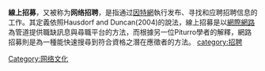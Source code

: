 {{Unreferenced|time=2022-06-11T07:13:03+00:00}}
'''線上招募'''，又被称为'''网络招聘'''，是指通过[[因特網|因特網]]執行发布、寻找和应聘招聘信息的工作。其定義依照Hausdorf and Duncan(2004)的說法，線上招募是以[[網際網路|網際網路]]為管道提供職缺訊息與尋職平台的方法，而根據另一位Piturro學者的解釋，網路招募則是為一種能快速搜尋到符合資格之潛在應徵者的方法。
{{Internet-stub}} 
[[Category:网络文化|Category:网络文化]]
[[category:招聘|category:招聘]]